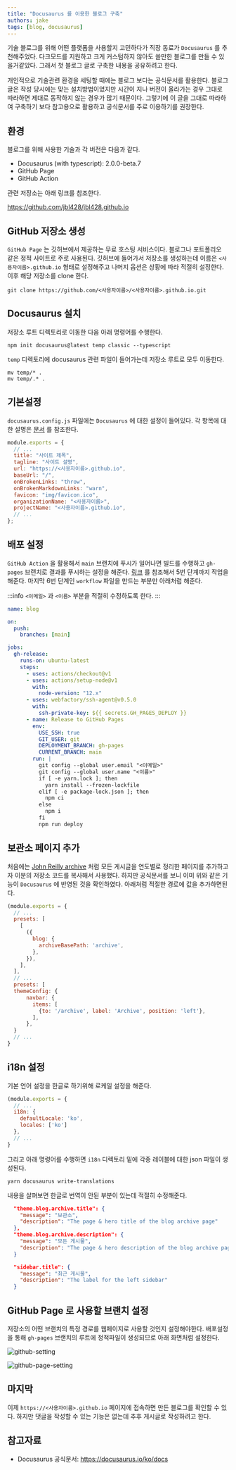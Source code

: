 ```yaml
---
title: "Docusaurus 를 이용한 블로그 구축"
authors: jake
tags: [blog, docusaurus]
---
```


기술 블로그를 위해 어떤 플랫폼을 사용할지 고민하다가 직장 동료가 `Docusaurus` 를 추천해주었다.
다크모드를 지원하고 크게 커스텀하지 않아도 쓸만한 블로그를 만들 수 있을거같았다.
그래서 첫 블로그 글로 구축한 내용을 공유하려고 한다.

<!--truncate-->

개인적으로 기술관련 환경을 세팅할 때에는 블로그 보다는 공식문서를 활용한다.
블로그 글은 작성 당시에는 맞는 설치방법이었지만 시간이 지나 버전이 올라가는 경우 그대로 따라하면 제대로 동작하지 않는 경우가 많기 때문이다.
그렇기에 이 글을 그대로 따라하여 구축하기 보다 참고용으로 활용하고 공식문서를 주로 이용하기를 권장한다.

## 환경

블로그를 위해 사용한 기술과 각 버전은 다음과 같다.

- Docusaurus (with typescript): 2.0.0-beta.7
- GitHub Page
- GitHub Action

관련 저장소는 아래 링크를 참조한다.

https://github.com/jbl428/jbl428.github.io

## GitHub 저장소 생성

`GitHub Page` 는 깃허브에서 제공하는 무료 호스팅 서비스이다. 블로그나 포트폴리오 같은 정적 사이트로 주로 사용된다.
깃허브에 들어가서 저장소를 생성하는데 이름은 `<사용자이름>.github.io` 형태로 설정해주고 나머지 옵션은 상황에 따라 적절히 설정한다.
이후 해당 저장소를 clone 한다.

```shell
git clone https://github.com/<사용자이름>/<사용자이름>.github.io.git
```

## Docusaurus 설치

저장소 루트 디렉토리로 이동한 다음 아래 명령어를 수행한다.

```shell
npm init docusaurus@latest temp classic --typescript
```

`temp` 디렉토리에 docusaurus 관련 파일이 들어가는데 저장소 루트로 모두 이동한다.

```shell
mv temp/* .
mv temp/.* .
```

## 기본설정

`docusaurus.config.js` 파일에는 `Docusaurus` 에 대한 설정이 들어있다.
각 항목에 대한 설명은 [문서](https://docusaurus.io/ko/docs/docusaurus.config.js) 를 참조한다.

```jsx {3-11} title="docusaurus.config.js"
module.exports = {
  // ...
  title: "사이트 제목",
  tagline: "사이트 설명",
  url: "https://<사용자이름>.github.io",
  baseUrl: "/",
  onBrokenLinks: "throw",
  onBrokenMarkdownLinks: "warn",
  favicon: "img/favicon.ico",
  organizationName: "<사용자이름>",
  projectName: "<사용자이름>.github.io",
  // ...
};
```

## 배포 설정

`GitHub Action` 을 활용해서 `main` 브랜치에 푸시가 일어나면 빌드를 수행하고 `gh-pages` 브랜치로 결과를 푸시하는 설정을 해준다.
[링크](https://docusaurus.io/ko/docs/deployment#triggering-deployment-with-github-actions) 를 참조해서 5번 단계까지 작업을 해준다.
마지막 6번 단계인 `workflow` 파일을 만드는 부분만 아래처럼 해준다.

:::info
`<이메일>` 과 `<이름>` 부분을 적절히 수정하도록 한다.
:::

```yaml title=".github/workflows/blog.yml"
name: blog

on:
  push:
    branches: [main]

jobs:
  gh-release:
    runs-on: ubuntu-latest
    steps:
      - uses: actions/checkout@v1
      - uses: actions/setup-node@v1
        with:
          node-version: "12.x"
      - uses: webfactory/ssh-agent@v0.5.0
        with:
          ssh-private-key: ${{ secrets.GH_PAGES_DEPLOY }}
      - name: Release to GitHub Pages
        env:
          USE_SSH: true
          GIT_USER: git
          DEPLOYMENT_BRANCH: gh-pages
          CURRENT_BRANCH: main
        run: |
          git config --global user.email "<이메일>"
          git config --global user.name "<이름>"
          if [ -e yarn.lock ]; then
            yarn install --frozen-lockfile
          elif [ -e package-lock.json ]; then
            npm ci
          else
            npm i
          fi
          npm run deploy
```

## 보관소 페이지 추가

처음에는 [John Reilly archive](https://blog.johnnyreilly.com/blog-archive) 처럼 모든 게시글을 연도별로 정리한 페이지를 추가하고자 이분의 저장소 코드를 복사해서 사용했다.
하지만 공식문서를 보니 이미 위와 같은 기능이 `Docusaurus` 에 반영된 것을 확인하였다.
아래처럼 적절한 경로에 값을 추가하면된다.

```jsx {7,17} title="docusaurus.config.js"
(module.exports = {
  // ...
  presets: [
    [
      ({
        blog: {
          archiveBasePath: 'archive',
        },
      }),
    ],
  ],
  // ...
  presets: [
  themeConfig: {
      navbar: {
        items: [
          {to: '/archive', label: 'Archive', position: 'left'},
        ],
      },
  }
  // ...
}
```

## i18n 설정

기본 언어 설정을 한글로 하기위해 로케일 설정을 해준다.

```jsx {3-6} title="docusaurus.config.js"
(module.exports = {
  // ...
  i18n: {
    defaultLocale: 'ko',
    locales: ['ko']
  },
  // ...
}
```

그리고 아래 명령어를 수행하면 `i18n` 디렉토리 밑에 각종 레이블에 대한 json 파일이 생성된다.

```shell
yarn docusaurus write-translations
```

내용을 살펴보면 한글로 번역이 안된 부분이 있는데 적절히 수정해준다.

```json title="i18n/ko/code.json"
  "theme.blog.archive.title": {
    "message": "보관소",
    "description": "The page & hero title of the blog archive page"
  },
  "theme.blog.archive.description": {
    "message": "모든 게시물",
    "description": "The page & hero description of the blog archive page"
  }
```

```json title="i18n/ko/docusaurus-plugin-content-blog/options.json"
  "sidebar.title": {
    "message": "최근 게시물",
    "description": "The label for the left sidebar"
  }
```

## GitHub Page 로 사용할 브랜치 설정

저장소의 어떤 브랜치의 특정 경로를 웹페이지로 사용할 것인지 설정해야한다.
배포설정을 통해 `gh-pages` 브랜치의 루트에 정적파일이 생성되므로 아래 화면처럼 설정한다.

![github-setting](./github-setting.png)

![github-page-setting](./github-page-setting.png)

## 마지막

이제 `https://<사용자이름>.github.io` 페이지에 접속하면 만든 블로그를 확인할 수 있다.
하지만 댓글을 작성할 수 있는 기능은 없는데 추후 게시글로 작성하려고 한다.

## 참고자료

- Docusaurus 공식문서: https://docusaurus.io/ko/docs
